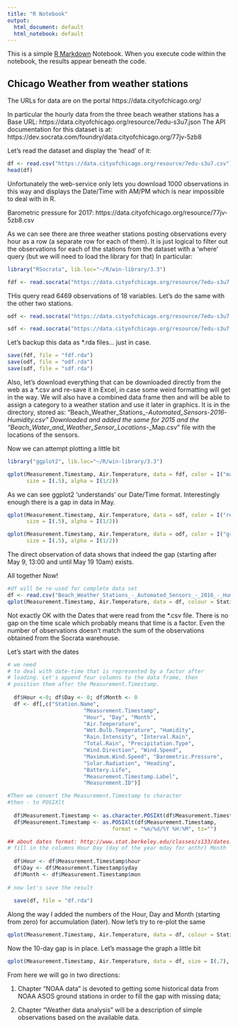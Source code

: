 ---
title: "R Notebook"
output:
  html_document: default
  html_notebook: default
---

This is a simple [R Markdown](http://rmarkdown.rstudio.com) Notebook. When you execute code within the notebook, the results appear beneath the code. 

## Chicago Weather from weather stations

The  URLs for data are on the portal https://data.cityofchicago.org/ 

In particular the hourly data from the three beach weather stations has a Base URL: 
https://data.cityofchicago.org/resource/7edu-s3u7.json 
The API documentation for this dataset is at:
https://dev.socrata.com/foundry/data.cityofchicago.org/77jv-5zb8

Let's read the dataset and display the 'head' of it:

```{r}
df <- read.csv("https://data.cityofchicago.org/resource/7edu-s3u7.csv")
head(df)

```

Unfortunately the web-service only lets you download 1000 observations in this way and displays the Date/Time with AM/PM which is near impossible to deal with in R.

Barometric pressure for 2017:
https://data.cityofchicago.org/resource/77jv-5zb8.csv

As we can see there are three weather stations posting observations every hour as a row (a separate row for each of them). It is just logical to filter out the observations for each of the stations from the dataset with a 'where' query (but we will need to load the library for that) In particular:

```{r}
library("RSocrata", lib.loc="~/R/win-library/3.3")

fdf <- read.socrata("https://data.cityofchicago.org/resource/7edu-s3u7.csv?$where=station_name=\"Foster Weather Station\"")
```

THis query read 6469 observations of 18 variables. Let's do the same with the other two stations.

```{r}
odf <- read.socrata("https://data.cityofchicago.org/resource/7edu-s3u7.csv?$where=station_name=\"Oak Street Weather Station\"")

sdf <- read.socrata("https://data.cityofchicago.org/resource/7edu-s3u7.csv?$where=station_name=\"63rd Street Weather Station\"")
```

Let's backup this data as *.rda files... just in case.

```{r}
save(fdf, file = "fdf.rda")
save(odf, file = "odf.rda")
save(sdf, file = "sdf.rda")
```

Also, let's download everything that can be downloaded directly from the web as a *.csv and re-save it in Excel, in case some weird formatting will get in the way. We will also have a combined data frame then and will be able to assign a category to a weather station and use it later in graphics.
It is in the directory, stored as: "Beach_Weather_Stations_-_Automated_Sensors_-_2016_-_Humidity.csv"
Downloaded and added the same for 2015 and the "Beach_Water_and_Weather_Sensor_Locations_-_Map.csv" file with the locations of the sensors.

Now we can attempt plotting a little bit

```{r}
library("ggplot2", lib.loc="~/R/win-library/3.3")

qplot(Measurement.Timestamp, Air.Temperature, data = fdf, color = I("magenta"), 
      size = I(.5), alpha = I(1/2))
```


As we can see ggplot2 'understands' our Date/Time format. Interestingly enough there is a gap in data in May.

```{r}
qplot(Measurement.Timestamp, Air.Temperature, data = sdf, color = I("red"), 
      size = I(.5), alpha = I(1/2))
```

```{r}
qplot(Measurement.Timestamp, Air.Temperature, data = odf, color = I("green"), 
      size = I(.5), alpha = I(1/2))
```

The direct observation of data shows that indeed the gap (starting after May 9, 13:00 and until May 19 10am) exists.

All together Now!

```{r}
#df will be re-used for complete data set
df <- read.csv("Beach_Weather_Stations_-_Automated_Sensors_-_2016_-_Humidity.csv")
qplot(Measurement.Timestamp, Air.Temperature, data = df, colour = Station.Name)
```

Not exactly OK with the Dates that were read from the *.csv file. There is no gap on the time scale which probably means that time is a factor.
Even the number of observations doesn't match the sum of the observations obtained from the Socrata warehouse.

Let's start with the dates

```{r}
# we need
# to deal with date-time that is represented by a factor after
# loading. Let's append four columns to the data frame, then
# position them after the Measurement.Timestamp. 
  
  df$Hour <-0; df$Day <- 0; df$Month <- 0
  df <- df[,c("Station.Name", 
                        "Measurement.Timestamp", 
                        "Hour", "Day", "Month", 
                        "Air.Temperature", 
                        "Wet.Bulb.Temperature", "Humidity", 
                        "Rain.Intensity", "Interval.Rain", 
                        "Total.Rain", "Precipitation.Type", 
                        "Wind.Direction", "Wind.Speed", 
                        "Maximum.Wind.Speed", "Barometric.Pressure", 
                        "Solar.Radiation", "Heading", 
                        "Battery.Life", 
                        "Measurement.Timestamp.Label", 
                        "Measurement.ID")]

#Then we convert the Measurement.Timestamp to character
#then - to POSIXlt
  
  df$Measurement.Timestamp <- as.character.POSIXt(df$Measurement.Timestamp)
  df$Measurement.Timestamp <- as.POSIXlt(df$Measurement.Timestamp, 
                                 format = "%m/%d/%Y %H:%M", tz="")

## about dates format: http://www.stat.berkeley.edu/classes/s133/dates.html
# fill in the columns Hour Day (day of the year mday for anthr) Month
  
  df$Hour <- df$Measurement.Timestamp$hour
  df$Day <- df$Measurement.Timestamp$yday
  df$Month <- df$Measurement.Timestamp$mon
  
# now let's save the result
  
  save(df, file = "df.rda")
```

Along the way I added the numbers of the Hour, Day and Month (starting from zero) for accumulation (later). Now let's try to re-plot the same

```{r}
qplot(Measurement.Timestamp, Air.Temperature, data = df, colour = Station.Name)
```

Now the 10-day gap is in place. Let's massage the graph a little bit

```{r}
qplot(Measurement.Timestamp, Air.Temperature, data = df, size = I(.7), alpha = I(1/2), colour = Station.Name)
```


From here we will go in two directions:

1. Chapter "NOAA data" is devoted to getting some historical data from NOAA ASOS ground stations in order to fill the gap with missing data;

2. Chapter "Weather data analysis" will be a description of simple observations based on the available data.
